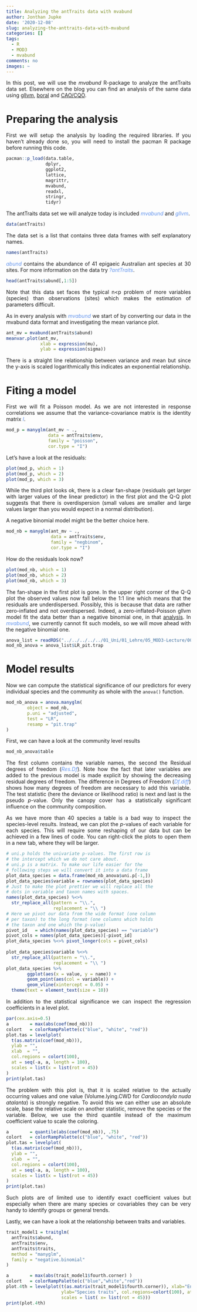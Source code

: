 ```yaml
---
title: Analyzing the antTraits data with mvabund
author: Jonthan Jupke
date: '2020-12-08'
slug: analyzing-the-anttraits-data-with-mvabund
categories: []
tags:
  - R
  - MOD3
  - mvabund
comments: no
images: ~
---
```


<style>
body {
text-align: justify}
</style>


In this post, we will use the *mvabund* R-package to analyze the antTraits data set. Elsewhere on the blog you can find an analysis of the same data using [gllvm](https://jonjup.netlify.app/post/2020-12-31-analyzing-the-anttraits-data-with-gllvm/analyzing-the-anttraits-data-with-gllvm/), [boral](https://jonjup.netlify.app/post/2020-12-31-analyzing-the-anttrait-data-with-boral-and-gllvm/analyzing-the-anttrait-data-with-boral/) and [CAO/CQO](https://jonjup.netlify.app/post/2020-12-31-analyzing-the-anttraits-data-with-cqo-and-cao/analyzing-the-anttraits-data-with-cqo-and-cao/).

# Preparing the analysis

First we will setup the analysis by loading the required libraries. 
If you haven't already done so, you will need to install the pacman R package before running this code. 

```r
pacman::p_load(data.table,
               dplyr,
               ggplot2,
               lattice,
               magrittr,
               mvabund,
               readxl,
               stringr,
               tidyr)
```

The antTraits data set we will analyze today is included *<span style="color:CornflowerBlue">mvabund</span>* and *<span style="color:CornflowerBlue">gllvm</span>*. 
```r
data(antTraits)
```
The data set is a list that contains three data frames with self explanatory names. 
```r
names(antTraits)
```

*<span style="color:CornflowerBlue">abund</span>* contains the abundance of 41 epigaeic Australian ant species at 30 sites. 
For more information on the data try  *<span style="color:CornflowerBlue">?antTraits</span>*.
```r
head(antTraits$abund[,1:5])
```
Note that this data set faces the typical n<p problem of more variables (species) than observations (sites) which makes the estimation of parameters difficult. 

As in every analysis with *<span style="color:CornflowerBlue">mvabund</span>* we start of by converting our data in the mvabund data format and investigating the mean variance plot. 

```r
ant_mv = mvabund(antTraits$abund)
meanvar.plot(ant_mv,
             xlab = expression(mu),
             ylab = expression(sigma))
```
There is a straight line relationship between variance and mean but since the y-axis is scaled logarithmically this indicates an exponential relationship. 

# Fiting a model

First we will fit a Poisson model. 
As we are not interested in response correlations we assume that the variance-covariance matrix is the identity matrix *<span style="color:CornflowerBlue">I</span>*. 
```r
mod_p = manyglm(ant_mv ~ .,
                data = antTraits$env,
                family = "poisson",
                cor.type = "I")
```

Let's have a look at the residuals: 
```r
plot(mod_p, which = 1)
plot(mod_p, which = 2)
plot(mod_p, which = 3)
```

While the third plot looks ok, there is a clear fan-shape (residuals get larger with larger values of the linear predictor) in the first plot and the Q-Q plot suggests that there is overdispersion (small values are smaller and large values larger than you would expect in a normal distribution).  

A negative binomial model might be the better choice here. 
```r
mod_nb = manyglm(ant_mv ~ ., 
                 data = antTraits$env, 
                 family = "negbinom", 
                 cor.type = "I")
```

How do the residuals look now? 
```r
plot(mod_nb, which = 1)
plot(mod_nb, which = 2)
plot(mod_nb, which = 3)
```

The fan-shape in the first plot is gone. 
In the upper right corner of the Q-Q plot the observed values now fall below the 1:1 line which means that the residuals are underdispersed. 
Possibly, this is because that data are rather zero-inflated and not overdispersed. 
Indeed, a zero-inflated-Poisson gllvm model fit the data better than a negative binomial one, in that [analysis](https://jonjup.netlify.app/post/2020-12-31-analyzing-the-anttraits-data-with-gllvm/analyzing-the-anttraits-data-with-gllvm/). 
In *<span style="color:CornflowerBlue">mvabund</span>*, we currently cannot fit such models, so we will move ahead with the negative binomial one. 


```r
anova_list = readRDS("../../../../../01_Uni/01_Lehre/05_MOD3-Lecture/003_processed_data/mvabund/anova/antTrait/anova_list.RDS")
mod_nb_anova = anova_list$LR_pit.trap
```

# Model results 

Now we can compute the statistical significance of our predictors for every individual species and the community as whole with the `anova()` function. 

```r
mod_nb_anova = anova.manyglm(
        object = mod_nb,
        p.uni = "adjusted",
        test = "LR",
        resamp = "pit.trap"
)
```


First, we can have a look at the community level results 
```r
mod_nb_anova$table
```

The first column contains the variable names, the second the Residual degrees of freedom (*<span style="color:CornflowerBlue">Res.Df</span>*). 
Note how the fact that later variables are added to the previous model is made explicit by showing the decreasing residual degrees of freedom. 
The difference in Degrees of Freedom (*<span style="color:CornflowerBlue">Df.diff</span>*) shows how many degrees of freedom are necessary to add this variable. 
The test statistic (here the deviance or likelihood ratio) is next and last is the pseudo *p*-value.
Only the canopy cover has a statistically significant influence on the community composition. 

As we have more than 40 species a table is a bad way to inspect the species-level results. Instead, we can plot the *p*-values of each variable for each species. 
This will require some reshaping of our data but can be achieved in a few lines of code. 
You can right-click the plots to open them in a new tab, where they will be larger. 
```r
# uni.p holds the univariate p-values. The first row is 
# the intercept which we do not care about. 
# uni.p is a matrix. To make our life easier for the 
# following steps we will convert it into a data frame
plot_data_species = data.frame(mod_nb_anova$uni.p[-1,])
plot_data_species$variable = rownames(plot_data_species)
# Just to make the plot prettier we will replace all the 
# dots in variable and taxon names with spaces. 
names(plot_data_species) %<>% 
  str_replace_all(pattern = "\\.",
                  replacement = "\\ ")
# Here we pivot our data from the wide format (one column
# per taxon) to the long format (one columns which holds 
# the taxon and one which the p-value)
pivot_id   = which(names(plot_data_species) == "variable")
pivot_cols = names(plot_data_species)[-pivot_id]
plot_data_species %<>% pivot_longer(cols = pivot_cols)
                                    
plot_data_species$variable %<>% 
  str_replace_all(pattern = "\\.",
                  replacement = "\\ ")
plot_data_species %>% 
        ggplot(aes(x = value, y = name)) + 
        geom_point(aes(col = variable)) + 
        geom_vline(xintercept = 0.05) + 
  theme(text = element_text(size = 10))
```

In addition  to the statistical significance we can inspect the regression coefficients in a level plot. 
```r
par(cex.axis=0.5)
a        = max(abs(coef(mod_nb)))
colort   = colorRampPalette(c("blue", "white", "red"))
plot.tas = levelplot(
  t(as.matrix(coef(mod_nb))),
  ylab = "",
  xlab  = "",
  col.regions = colort(100),
  at = seq(-a, a, length = 100),
  scales = list(x = list(rot = 45))
)
print(plot.tas)
```
The problem with this plot is, that it is scaled relative to the actually occurring values and one value (Volume.lying.CWD for *Cardiocondyla nuda atalanta*) is strongly negative. 
To avoid this we can either use an absolute scale, base the relative scale on another statistic, remove the species or the variable. 
Below, we use the third quantile instead of the maximum coefficient value to scale the coloring.
```r
a        = quantile(abs(coef(mod_nb)), .75)
colort   = colorRampPalette(c("blue", "white", "red"))
plot.tas = levelplot(
  t(as.matrix(coef(mod_nb))),
  ylab = "",
  xlab  = "",
  col.regions = colort(100),
  at = seq(-a, a, length = 100),
  scales = list(x = list(rot = 45))
)
print(plot.tas)
```

Such plots are of limited use to identify exact coefficient values but especially when there are many species or covariables they can be very handy to identify groups or general trends. 

Lastly, we can have a look at the relationship between traits and variables.

```r
trait_model1 = traitglm(
  antTraits$abund,
  antTraits$env,
  antTraits$traits,
  method = "manyglm",
  family = "negative.binomial"
)

a        = max(abs(trait_model1$fourth.corner) )
colort   = colorRampPalette(c("blue","white","red")) 
plot.4th = levelplot(t(as.matrix(trait_model1$fourth.corner)), xlab="Environmental Variables",
                     ylab="Species traits", col.regions=colort(100), at=seq(-a, a, length=100),
                     scales = list( x= list(rot = 45)))
print(plot.4th)
```


